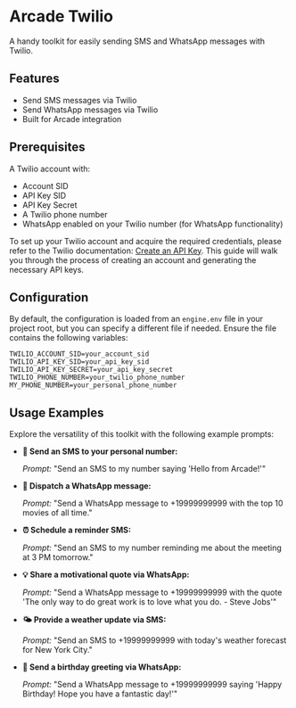 # Arcade Twilio

A handy toolkit for easily sending SMS and WhatsApp messages with Twilio.

## Features

- Send SMS messages via Twilio
- Send WhatsApp messages via Twilio
- Built for Arcade integration

## Prerequisites

A Twilio account with:

- Account SID
- API Key SID
- API Key Secret
- A Twilio phone number
- WhatsApp enabled on your Twilio number (for WhatsApp functionality)

To set up your Twilio account and acquire the required credentials, please refer to the Twilio documentation: [Create an API Key](https://www.twilio.com/docs/iam/api-keys#create-an-api-key). This guide will walk you through the process of creating an account and generating the necessary API keys.

## Configuration

By default, the configuration is loaded from an `engine.env` file in your project root, but you can specify a different file if needed. Ensure the file contains the following variables:

```env
TWILIO_ACCOUNT_SID=your_account_sid
TWILIO_API_KEY_SID=your_api_key_sid
TWILIO_API_KEY_SECRET=your_api_key_secret
TWILIO_PHONE_NUMBER=your_twilio_phone_number
MY_PHONE_NUMBER=your_personal_phone_number
```

## Usage Examples

Explore the versatility of this toolkit with the following example prompts:

- **📩 Send an SMS to your personal number:**

  _Prompt:_ "Send an SMS to my number saying 'Hello from Arcade!'"

- **💬 Dispatch a WhatsApp message:**

  _Prompt:_ "Send a WhatsApp message to +19999999999 with the top 10 movies of all time."

- **⏰ Schedule a reminder SMS:**

  _Prompt:_ "Send an SMS to my number reminding me about the meeting at 3 PM tomorrow."

- **💡 Share a motivational quote via WhatsApp:**

  _Prompt:_ "Send a WhatsApp message to +19999999999 with the quote 'The only way to do great work is to love what you do. - Steve Jobs'"

- **🌤️ Provide a weather update via SMS:**

  _Prompt:_ "Send an SMS to +19999999999 with today's weather forecast for New York City."

- **🎉 Send a birthday greeting via WhatsApp:**

  _Prompt:_ "Send a WhatsApp message to +19999999999 saying 'Happy Birthday! Hope you have a fantastic day!'"
